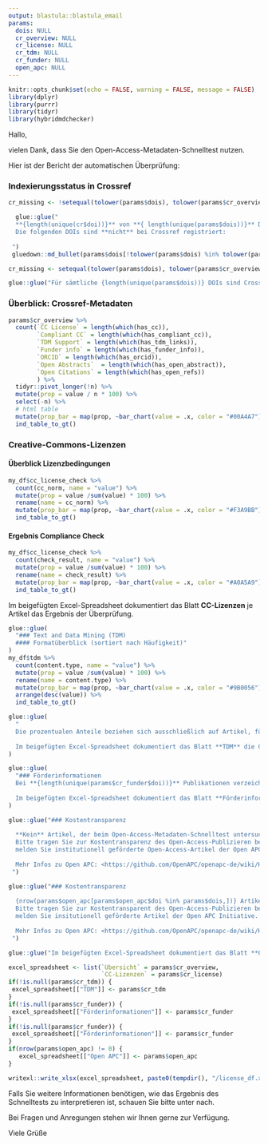 ```yaml
---
output: blastula::blastula_email
params: 
  dois: NULL
  cr_overview: NULL
  cr_license: NULL
  cr_tdm: NULL
  cr_funder: NULL
  open_apc: NULL
---
```


```r
knitr::opts_chunk$set(echo = FALSE, warning = FALSE, message = FALSE)
library(dplyr)
library(purrr)
library(tidyr)
library(hybridmdchecker)
```

Hallo,

vielen Dank, dass Sie den Open-Access-Metadaten-Schnelltest nutzen.

Hier ist der Bericht der automatischen Überprüfung:

### Indexierungsstatus in Crossref

```r
cr_missing <- !setequal(tolower(params$dois), tolower(params$cr_overview$doi))
```

```r
  glue::glue("
  **{length(unique(cr$doi))}** von **{ length(unique(params$dois))}** DOIs sind in Crossref indexiert.
  Die folgenden DOIs sind **nicht** bei Crossref registriert:
  
 ")
 gluedown::md_bullet(params$dois[!tolower(params$dois) %in% tolower(params$cr_overview$doi)])
```


```r
cr_missing <- setequal(tolower(params$dois), tolower(params$cr_overview$doi))
```

```r
glue::glue("Für sämtliche {length(unique(params$dois))} DOIs sind Crossref Metadaten vorhanden.")
```

### Überblick: Crossref-Metadaten

```r
params$cr_overview %>%
  count(`CC License` = length(which(has_cc)),
        `Compliant CC` = length(which(has_compliant_cc)),
        `TDM Support` = length(which(has_tdm_links)),
        `Funder info` = length(which(has_funder_info)),
        `ORCID` = length(which(has_orcid)),
        `Open Abstracts`  = length(which(has_open_abstract)),
        `Open Citations` = length(which(has_open_refs))
        ) %>% 
  tidyr::pivot_longer(!n) %>%
  mutate(prop = value / n * 100) %>%
  select(-n) %>%
  # html table
  mutate(prop_bar = map(prop, ~bar_chart(value = .x, color = "#00A4A7"))) %>%
  ind_table_to_gt()  
```


### Creative-Commons-Lizenzen

#### Überblick Lizenzbedingungen

```r
my_df$cc_license_check %>% 
  count(cc_norm, name = "value") %>% 
  mutate(prop = value /sum(value) * 100) %>% 
  rename(name = cc_norm) %>%
  mutate(prop_bar = map(prop, ~bar_chart(value = .x, color = "#F3A9BB"))) %>%
  ind_table_to_gt()
```

#### Ergebnis Compliance Check

```r
my_df$cc_license_check %>% 
  count(check_result, name = "value") %>% 
  mutate(prop = value /sum(value) * 100) %>% 
  rename(name = check_result) %>%
  mutate(prop_bar = map(prop, ~bar_chart(value = .x, color = "#A0A5A9"))) %>%
  ind_table_to_gt()
```

Im beigefügten Excel-Spreadsheet dokumentiert das Blatt **CC-Lizenzen** je Artikel das Ergebnis der Überprüfung.

```r
glue::glue(
  "### Text and Data Mining (TDM)
  #### Formatüberblick (sortiert nach Häufigkeit)"
)
my_df$tdm %>% 
  count(content.type, name = "value") %>% 
  mutate(prop = value /sum(value) * 100) %>% 
  rename(name = content.type) %>%
  mutate(prop_bar = map(prop, ~bar_chart(value = .x, color = "#9B0056"))) %>%
  arrange(desc(value)) %>%
  ind_table_to_gt()
```

```r
glue::glue(
  " 
  Die prozentualen Anteile beziehen sich ausschließlich auf Artikel, für die TDM-Informationen vorhanden sind. Bitte beachten Sie zudem, dass Verlage mehr als ein Format anbieten können.
  
  Im beigefügten Excel-Spreadsheet dokumentiert das Blatt **TDM** die Crossref-Metadaten über Möglichkeiten für das Text und Data Mining je Artikel"
)
```


```r
glue::glue(
  "### Förderinformationen 
  Bei **{length(unique(params$cr_funder$doi))}** Publikationen verzeichnet Crossref mindestens eine Forschungsförderung. Das *Funding Acknowledgements* von **{length(unique(unlist(my_df$funder_info[my_df$funder_info$name == 'Deutsche Forschungsgemeinschaft', 'doi'])))}** Artikeln verweist auf die **Deutsche Forschungsgemeinschaft (DFG)**.
  
  Im beigefügten Excel-Spreadsheet dokumentiert das Blatt **Förderinformationen** das *Funding Acknowledgement* je Artikel lt. Crossref."
)
```

```r
glue::glue("### Kostentransparenz
  
  **Kein** Artikel, der beim Open-Access-Metadaten-Schnelltest untersucht wurde, ist bei der Open APC registriert.
  Bitte tragen Sie zur Kostentransparenz des Open-Access-Publizieren bei und
  melden Sie institutionell geförderte Open-Access-Artikel der Open APC Initiative. 
  
  Mehr Infos zu Open APC: <https://github.com/OpenAPC/openapc-de/wiki/Handreichung-Dateneingabe>
 ")
```

```r
glue::glue("### Kostentransparenz
  
  {nrow(params$open_apc[params$open_apc$doi %in% params$dois,])} Artikel, die beim Open-Access-Metadaten-Schnelltest untersucht wurden, sind nicht bei der Open APC Initiative registriert.
  Bitte tragen Sie zur Kostentransparent des Open-Access-Publizieren bei und
  melden Sie insitutionell geförderte Artikel der Open APC Initiative. 
  
  Mehr Infos zu Open APC: <https://github.com/OpenAPC/openapc-de/wiki/Handreichung-Dateneingabe>
 ")
```

```r
glue::glue("Im beigefügten Excel-Spreadsheet dokumentiert das Blatt **Open APC** Artikel, die bereits durch die Open APC erfasst wurden")
```

```r
excel_spreadsheet <- list(`Übersicht` = params$cr_overview, 
                          `CC-Lizenzen` = params$cr_license)
if(!is.null(params$cr_tdm)) {
 excel_spreadsheet[["TDM"]] <- params$cr_tdm
} 
if(!is.null(params$cr_funder)) {
 excel_spreadsheet[["Förderinformationen"]] <- params$cr_funder
} 
if(!is.null(params$cr_funder)) {
 excel_spreadsheet[["Förderinformationen"]] <- params$cr_funder
} 
if(nrow(params$open_apc) != 0) {
   excel_spreadsheet[["Open APC"]] <- params$open_apc
}

writexl::write_xlsx(excel_spreadsheet, paste0(tempdir(), "/license_df.xlsx"))
```

Falls Sie weitere Informationen benötigen, wie das Ergebnis des Schnelltests zu interpretieren ist, schauen Sie bitte unter  nach. 

Bei Fragen und Anregungen stehen wir Ihnen gerne zur Verfügung.

Viele Grüße


